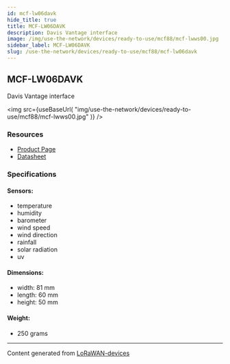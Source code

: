 ```yaml
---
id: mcf-lw06davk
hide_title: true
title: MCF-LW06DAVK
description: Davis Vantage interface
image: /img/use-the-network/devices/ready-to-use/mcf88/mcf-lwws00.jpg
sidebar_label: MCF-LW06DAVK
slug: /use-the-network/devices/ready-to-use/mcf88/mcf-lw06davk
---
```



## MCF-LW06DAVK

Davis Vantage interface

<img
src={useBaseUrl(
"img/use-the-network/devices/ready-to-use/mcf88/mcf-lwws00.jpg"
)}
/>

### Resources

- [Product Page](https://www.mcf88.it/prodotto/mcf-lw06davk/)
- [Datasheet](https://www.mcf88.it/wp-content/uploads/2020/07/MCF-LWWS06DAVK_DAVKP.pdf)

### Specifications

#### Sensors:
- temperature
- humidity
- barometer
- wind speed
- wind direction
- rainfall
- solar radiation
- uv
#### Dimensions:
- width: 81 mm
- length: 60 mm
- height: 50 mm
#### Weight: 
- 250 grams



---
Content generated from [LoRaWAN-devices](https://github.com/TheThingsNetwork/lorawan-devices)